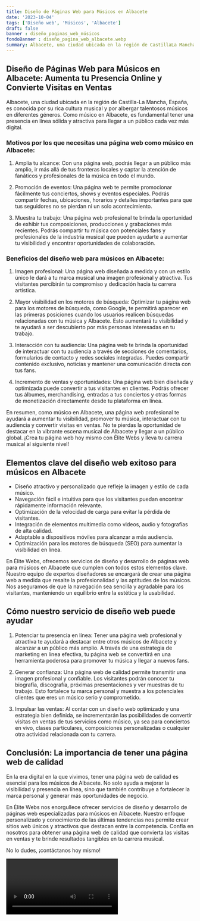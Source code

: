 ```yaml
---
title: Diseño de Páginas Web para Músicos en Albacete
date: '2023-10-04'
tags: ['Diseño web', 'Músicos', 'Albacete']
draft: false
banner : diseño_paginas_web_músicos
fondoBanner : diseño_pagina_web_albacete.webp
summary: Albacete, una ciudad ubicada en la región de CastillaLa Mancha, España, es conocida por su rica cultura musical y por albergar talentosos músicos en diferentes géneros. Como músico en Albacete, es fundamental tener una presencia en línea sólida y atractiva para llegar a un público cada vez más digital.
---
```


## Diseño de Páginas Web para Músicos en Albacete: Aumenta tu Presencia Online y Convierte Visitas en Ventas

Albacete, una ciudad ubicada en la región de Castilla-La Mancha, España, es conocida por su rica cultura musical y por albergar talentosos músicos en diferentes géneros. Como músico en Albacete, es fundamental tener una presencia en línea sólida y atractiva para llegar a un público cada vez más digital.

### Motivos por los que necesitas una página web como músico en Albacete:

1. Amplía tu alcance: Con una página web, podrás llegar a un público más amplio, ir más allá de tus fronteras locales y captar la atención de fanáticos y profesionales de la música en todo el mundo.

2. Promoción de eventos: Una página web te permite promocionar fácilmente tus conciertos, shows y eventos especiales. Podrás compartir fechas, ubicaciones, horarios y detalles importantes para que tus seguidores no se pierdan ni un solo acontecimiento.

3. Muestra tu trabajo: Una página web profesional te brinda la oportunidad de exhibir tus composiciones, producciones y grabaciones más recientes. Podrás compartir tu música con potenciales fans y profesionales de la industria musical que pueden ayudarte a aumentar tu visibilidad y encontrar oportunidades de colaboración.

### Beneficios del diseño web para músicos en Albacete:

1. Imagen profesional: Una página web diseñada a medida y con un estilo único le dará a tu marca musical una imagen profesional y atractiva. Tus visitantes percibirán tu compromiso y dedicación hacia tu carrera artística.

2. Mayor visibilidad en los motores de búsqueda: Optimizar tu página web para los motores de búsqueda, como Google, te permitirá aparecer en las primeras posiciones cuando los usuarios realicen búsquedas relacionadas con tu música y Albacete. Esto aumentará tu visibilidad y te ayudará a ser descubierto por más personas interesadas en tu trabajo.

3. Interacción con tu audiencia: Una página web te brinda la oportunidad de interactuar con tu audiencia a través de secciones de comentarios, formularios de contacto y redes sociales integradas. Puedes compartir contenido exclusivo, noticias y mantener una comunicación directa con tus fans.

4. Incremento de ventas y oportunidades: Una página web bien diseñada y optimizada puede convertir a tus visitantes en clientes. Podrás ofrecer tus álbumes, merchandising, entradas a tus conciertos y otras formas de monetización directamente desde tu plataforma en línea.

En resumen, como músico en Albacete, una página web profesional te ayudará a aumentar tu visibilidad, promover tu música, interactuar con tu audiencia y convertir visitas en ventas. No te pierdas la oportunidad de destacar en la vibrante escena musical de Albacete y llegar a un público global. ¡Crea tu página web hoy mismo con Élite Webs y lleva tu carrera musical al siguiente nivel!

<GifSeo />

<Cta />

## Elementos clave del diseño web exitoso para músicos en Albacete

- Diseño atractivo y personalizado que refleje la imagen y estilo de cada músico.
- Navegación fácil e intuitiva para que los visitantes puedan encontrar rápidamente información relevante.
- Optimización de la velocidad de carga para evitar la pérdida de visitantes.
- Integración de elementos multimedia como videos, audio y fotografías de alta calidad.
- Adaptable a dispositivos móviles para alcanzar a más audiencia.
- Optimización para los motores de búsqueda (SEO) para aumentar la visibilidad en línea.

En Élite Webs, ofrecemos servicios de diseño y desarrollo de páginas web para músicos en Albacete que cumplen con todos estos elementos clave. Nuestro equipo de expertos diseñadores se encargará de crear una página web a medida que resalte la profesionalidad y las aptitudes de los músicos. Nos aseguramos de que la navegación sea sencilla y agradable para los visitantes, manteniendo un equilibrio entre la estética y la usabilidad.

## Cómo nuestro servicio de diseño web puede ayudar

1. Potenciar tu presencia en línea: Tener una página web profesional y atractiva te ayudará a destacar entre otros músicos de Albacete y alcanzar a un público más amplio. A través de una estrategia de marketing en línea efectiva, tu página web se convertirá en una herramienta poderosa para promover tu música y llegar a nuevos fans.

2. Generar confianza: Una página web de calidad permite transmitir una imagen profesional y confiable. Los visitantes podrán conocer tu biografía, discografía, próximas presentaciones y ver muestras de tu trabajo. Esto fortalece tu marca personal y muestra a los potenciales clientes que eres un músico serio y comprometido.

3. Impulsar las ventas: Al contar con un diseño web optimizado y una estrategia bien definida, se incrementarán las posibilidades de convertir visitas en ventas de tus servicios como músico, ya sea para conciertos en vivo, clases particulares, composiciones personalizadas o cualquier otra actividad relacionada con tu carrera.

## Conclusión: La importancia de tener una página web de calidad

En la era digital en la que vivimos, tener una página web de calidad es esencial para los músicos de Albacete. No solo ayuda a mejorar la visibilidad y presencia en línea, sino que también contribuye a fortalecer la marca personal y generar más oportunidades de negocio.

En Élite Webs nos enorgullece ofrecer servicios de diseño y desarrollo de páginas web especializadas para músicos en Albacete. Nuestro enfoque personalizado y conocimiento de las últimas tendencias nos permite crear sitios web únicos y atractivos que destacan entre la competencia. Confía en nosotros para obtener una página web de calidad que convierta las visitas en ventas y te brinde resultados tangibles en tu carrera musical.

No lo dudes, ¡contáctanos hoy mismo!

<Video />

<CtaBot job='Músicos' city='Albacete'/>

<Gmaps query='Albacete+españa+maps' />
